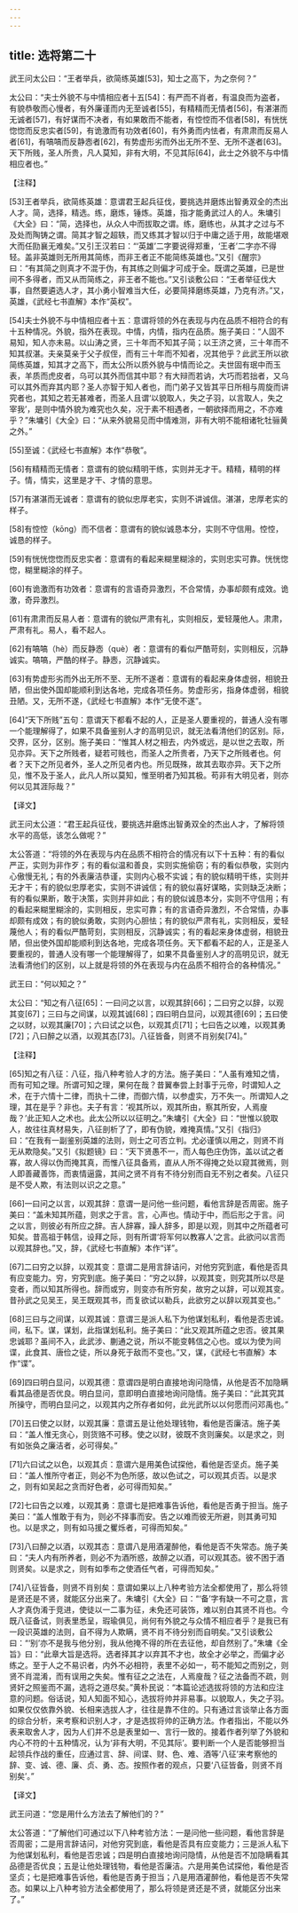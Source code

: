```yaml
---
---
---
```

title: 选将第二十
---




武王问太公曰：“王者举兵，欲简练英雄[53]，知士之高下，为之奈何？”

太公曰：“夫士外貌不与中情相应者十五[54]：有严而不肖者，有温良而为盗者，有貌恭敬而心慢者，有外廉谨而内无至诚者[55]，有精精而无情者[56]，有湛湛而无诚者[57]，有好谋而不决者，有如果敢而不能者，有悾悾而不信者[58]，有恍恍惚惚而反忠实者[59]，有诡激而有功效者[60]，有外勇而内怯者，有肃肃而反易人者[61]，有嗃嗃而反静悫者[62]，有势虚形劣而外出无所不至、无所不遂者[63]。天下所贱，圣人所贵，凡人莫知，非有大明，不见其际[64]，此士之外貌不与中情相应者也。”

【注释】

[53]王者举兵，欲简练英雄：意谓君王起兵征伐，要挑选并磨炼出智勇双全的杰出人才。简，选择，精选。练，磨炼，锤炼。英雄，指才能勇武过人的人。朱墉引《大全》曰：“简，选择也，从众人中而拔取之谓。练，磨练也，从其才之过与不及处而陶铸之谓。简其才智之超轶，而又练其才智以归于中庸之适于用，故能堪艰大而任劻襄无难矣。”又引王汉若曰：“‘英雄’二字要说得郑重，‘王者’二字亦不得轻。盖非英雄则无所用其简练，而非王者正不能简练英雄也。”又引《醒宗》曰：“有其简之则真才不混于伪，有其练之则偏才可成于全。既谓之英雄，已是世间不多得者，而又从而简练之，非王者不能也。”又引谈敷公曰：“王者举征伐大事，自然要遴选人才，其小勇小智难当大任，必要简择磨练英雄，乃克有济。”又，英雄，《武经七书直解》本作“英权”。

[54]夫士外貌不与中情相应者十五：意谓将领的外在表现与内在品质不相符合的有十五种情况。外貌，指外在表现。中情，内情，指内在品质。施子美曰：“人固不易知，知人亦未易。以山涛之贤，三十年而不知其子简；以王济之贤，三十年而不知其叔湛。夫亲莫亲于父子叔侄，而有三十年而不知者，况其他乎？此武王所以欲简练英雄，知其才之高下，而太公所以质外貌与中情而论之。夫世固有珉中而玉表，羊质而虎皮者，乌可以其外而信其中耶？有大辩而若讷，大巧而若拙者，又乌可以其外而弃其内耶？圣人亦智于知人者也，而门弟子又皆其平日所相与周旋而讲究者也，其知之若无甚难者，而圣人且谓‘以貌取人，失之子羽，以言取人，失之宰我’，是则中情外貌为难究也久矣，况于素不相遇者，一朝欲择而用之，不亦难乎？”朱墉引《大全》曰：“从来外貌易见而中情难测，非有大明不能相诸牝牡骊黄之外。”

[55]至诚：《武经七书直解》本作“恭敬”。

[56]有精精而无情者：意谓有的貌似精明干练，实则并无才干。精精，精明的样子。情，情实，这里是才干、才情的意思。

[57]有湛湛而无诚者：意谓有的貌似忠厚老实，实则不讲诚信。湛湛，忠厚老实的样子。

[58]有悾悾（kōng）而不信者：意谓有的貌似诚恳本分，实则不守信用。悾悾，诚恳的样子。

[59]有恍恍惚惚而反忠实者：意谓有的看起来糊里糊涂的，实则忠实可靠。恍恍惚惚，糊里糊涂的样子。

[60]有诡激而有功效者：意谓有的言语奇异激烈，不合常情，办事却颇有成效。诡激，奇异激烈。

[61]有肃肃而反易人者：意谓有的貌似严肃有礼，实则相反，爱轻蔑他人。肃肃，严肃有礼。易人，看不起人。

[62]有嗃嗃（hè）而反静悫（què）者：意谓有的看似严酷苛刻，实则相反，沉静诚实。嗃嗃，严酷的样子。静悫，沉静诚实。

[63]有势虚形劣而外出无所不至、无所不遂者：意谓有的看起来身体虚弱，相貌丑陋，但出使外国却能顺利到达各地，完成各项任务。势虚形劣，指身体虚弱，相貌丑陋。又，无所不遂，《武经七书直解》本作“无使不遂”。

[64]“天下所贱”五句：意谓天下都看不起的人，正是圣人要重视的，普通人没有哪一个能理解得了，如果不具备鉴别人才的高明见识，就无法看清他们的区别。际，交界，区分，区别。施子美曰：“惟其人材之相去，内外或远，是以世之去取，所见亦异。天下之所贱者，疑若可贱也，而圣人之所贵者，乃天下之所贱者也。何者？天下之所见者外，圣人之所见者内也。所见既殊，故其去取亦异。天下之所见，惟不及于圣人，此凡人所以莫知，惟至明者乃知其极。苟非有大明见者，则亦何以见其涯际哉？”

【译文】

武王问太公道：“君王起兵征伐，要挑选并磨炼出智勇双全的杰出人才，了解将领水平的高低，该怎么做呢？”

太公答道：“将领的外在表现与内在品质不相符合的情况有以下十五种：有的看似严正，实则为非作歹；有的看似温和善良，实则实施偷窃；有的看似恭敬，实则内心傲慢无礼；有的外表廉洁恭谨，实则内心极不实诚；有的貌似精明干练，实则并无才干；有的貌似忠厚老实，实则不讲诚信；有的貌似喜好谋略，实则缺乏决断；有的看似果断，敢于决策，实则并非如此；有的貌似诚恳本分，实则不守信用；有的看起来糊里糊涂的，实则相反，忠实可靠；有的言语奇异激烈，不合常情，办事却颇有成效；有的貌似勇敢，实则内心胆怯；有的貌似严肃有礼，实则相反，爱轻蔑他人；有的看似严酷苛刻，实则相反，沉静诚实；有的看起来身体虚弱，相貌丑陋，但出使外国却能顺利到达各地，完成各项任务。天下都看不起的人，正是圣人要重视的，普通人没有哪一个能理解得了，如果不具备鉴别人才的高明见识，就无法看清他们的区别，以上就是将领的外在表现与内在品质不相符合的各种情况。”



武王曰：“何以知之？”

太公曰：“知之有八征[65]：一曰问之以言，以观其辞[66]；二曰穷之以辞，以观其变[67]；三曰与之间谋，以观其诚[68]；四曰明白显问，以观其德[69]；五曰使之以财，以观其廉[70]；六曰试之以色，以观其贞[71]；七曰告之以难，以观其勇[72]；八曰醉之以酒，以观其态[73]。八征皆备，则贤不肖别矣[74]。”

【注释】

[65]知之有八征：八征，指八种考验人才的方法。施子美曰：“人虽有难知之情，而有可知之理。所谓可知之理，果何在哉？昔翼奉尝上封事于元帝，时谓知人之术，在于六情十二律，而执十二律，而御六情，以参虚实，万不失一。所谓知人之理，其在是乎？非也。夫子有言：‘视其所以，观其所由，察其所安，人焉廋哉？’此正知人之术也。此太公所以以征明之。”朱墉引《大全》曰：“世惟以貌取人，故往往真材易失，八征剖析了了，即有伪貌，难掩真情。”又引《指归》曰：“在我有一副鉴别英雄的法则，则士之可否立判。尤必谨慎以用之，则贤不肖无从欺隐矣。”又引《拟题镜》曰：“天下贤愚不一，而人每色庄伪饰，盖以试之者寡，故人得以伪而掩其真，而惟八征具备焉，直从人所不得掩之处以窥其微焉，则人即善藏善饰，而衷情逼露，其间之贤不肖有不待分别而自无不别之者矣。八征只是不受人欺，有法则以识之之意。”

[66]一曰问之以言，以观其辞：意谓一是问他一些问题，看他言辞是否周密。施子美曰：“盖未知其所蕴，则求之于言。言，心声也。情动于中，而后形之于言。问之以言，则彼必有所应之辞。吉人辞寡，躁人辞多，即是以观，则其中之所蕴者可知矣。昔高祖于韩信，设拜之际，则有所谓‘将军何以教寡人’之言。此欲问以言而以观其辞也。”又，辞，《武经七书直解》本作“详”。

[67]二曰穷之以辞，以观其变：意谓二是用言辞诘问，对他穷究到底，看他是否具有应变能力。穷，穷究到底。施子美曰：“穷之以辞，以观其变，则究其所以尽是变者，而以知其所得也。辞而或穷，则变亦有所穷矣，故穷之以辞，可以观其变。昔孙武之见吴王，吴王既观其书，而复欲试以勒兵，此欲穷之以辞以观其变也。”

[68]三曰与之间谋，以观其诚：意谓三是派人私下为他谋划私利，看他是否忠诚。间，私下。谋，谋划，此指谋划私利。施子美曰：“此又观其所蕴之忠否。彼其果忠诚耶？虽间不入，此武涉、蒯通之说，所以不能变韩信之心也。或以为使为间谍，此食其、唐俭之徒，所以身死于敌而不变也。”又，谋，《武经七书直解》本作“谍”。

[69]四曰明白显问，以观其德：意谓四是明白直接地询问隐情，从他是否不加隐瞒看其品德是否优良。明白显问，意即明白直接地询问隐情。施子美曰：“此其究其所操守，而明白显问之，以观其内之所存者如何，此光武所以以何愿而问邓禹也。”

[70]五曰使之以财，以观其廉：意谓五是让他处理钱物，看他是否廉洁。施子美曰：“盖人惟无贪心，则货赂不可移。使之以财，彼既不贪则廉矣。以是求之，则有如张奂之廉洁者，必可得矣。”

[71]六曰试之以色，以观其贞：意谓六是用美色试探他，看他是否坚贞。施子美曰：“盖人惟所守者正，则必不为色所感，故以色试之，可以观其贞否。以是求之，则有如吴起之贪而好色者，必可得而知矣。”

[72]七曰告之以难，以观其勇：意谓七是把难事告诉他，看他是否勇于担当。施子美曰：“盖人惟敢于有为，则必不择事而安。告之以难而彼无所避，则其勇可知也。以是求之，则有如马援之矍烁者，可得而知矣。”

[73]八曰醉之以酒，以观其态：意谓八是用酒灌醉他，看他是否不失常态。施子美曰：“夫人内有所养者，则必不为酒所惑，故醉之以酒，可以观其态。彼不困于酒则贤矣。以是求之，则有如季布之使酒任气者，可得而知矣。”

[74]八征皆备，则贤不肖别矣：意谓如果以上八种考验方法全都使用了，那么将领是贤还是不贤，就能区分出来了。朱墉引《大全》曰：“‘备’字有缺一不可之意，言人才真伪淆于竞进，使徒以一二事为征，未免还可装饰，难以别白其贤不肖也。今既八征备试，则表里悉呈，瑕瑜俱见，尚何有外貌之与众情不相应者乎？是我已有一段识英雄的法则，自不得为人欺瞒，贤不肖不待分别而自明矣。”又引谈敷公曰：“‘别’亦不是我与他分别，我从他掩不得的所在去征他，却自然别了。”朱墉《全旨》曰：“此章大旨是选将。选者择其才以弃其不才也，故全才必举之，而偏才必练之。至于人之不易识者，内外不必相符，表里不必如一，苟不能知之而别之，则贤不肖混淆，而有误用之失矣。惟有征之之法在，人焉廋哉？征之法备而不疏，则贤奸之照鉴而不漏，选将之道尽矣。”黄朴民说：“本篇论述选拔将领的方法和应注意的问题。俗话说，知人知面不知心，选拔将帅并非易事。以貌取人，失之子羽。如果仅仅依靠外貌、长相来选拔人才，往往是靠不住的。只有通过言谈举止各方面的综合分析，来考察和识别人才，才是选拔将帅的正确方法。作者指出，不能以外表来取舍人才，因为人们并不总是表里如一、言行一致的。接着作者列举了外貌和内心不符的十五种情况，认为‘非有大明，不见其际’。要判断一个人是否能够担当起领兵作战的重任，应通过言、辞、间谍、财、色、难、酒等‘八征’来考察他的辞、变、诚、德、廉、贞、勇、态。按照作者的观点，只要‘八征皆备，则贤不肖别矣’。”

【译文】

武王问道：“您是用什么方法去了解他们的？”

太公答道：“了解他们可通过以下八种考验方法：一是问他一些问题，看他言辞是否周密；二是用言辞诘问，对他穷究到底，看他是否具有应变能力；三是派人私下为他谋划私利，看他是否忠诚；四是明白直接地询问隐情，从他是否不加隐瞒看其品德是否优良；五是让他处理钱物，看他是否廉洁。六是用美色试探他，看他是否坚贞；七是把难事告诉他，看他是否勇于担当；八是用酒灌醉他，看他是否不失常态。如果以上八种考验方法全都使用了，那么将领是贤还是不贤，就能区分出来了。”